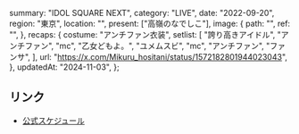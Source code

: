   summary: "IDOL SQUARE NEXT",
  category: "LIVE",
  date: "2022-09-20",
  region: "東京",
  location: "",
  present: ["高嶺のなでしこ"],
  image: {
    path: "",
    ref: "",
  },
  recaps: {
    costume: "アンチファン衣装",
    setlist: [
      "誇り高きアイドル",
      "アンチファン",
      "mc",
      "乙女どもよ。",
      "ユメムスビ",
      "mc",
      "アンチファン",
      "ファンサ",
    ],
    url: "https://x.com/Mikuru_hositani/status/1572182801944023043",
  },
  updatedAt: "2024-11-03",
};

## リンク

- [公式スケジュール](https://takanenonadeshiko.jp/?p=442)
